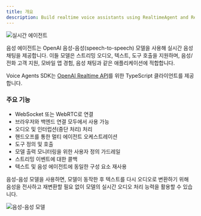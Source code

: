 ```yaml
---
title: 개요
description: Build realtime voice assistants using RealtimeAgent and RealtimeSession
---
```



![실시간 에이전트](https://cdn.openai.com/API/docs/images/diagram-speech-to-speech.png)

음성 에이전트는 OpenAI 음성-음성(speech-to-speech) 모델을 사용해 실시간 음성 채팅을 제공합니다. 이들 모델은 스트리밍 오디오, 텍스트, 도구 호출을 지원하며, 음성/전화 고객 지원, 모바일 앱 경험, 음성 채팅과 같은 애플리케이션에 적합합니다.

Voice Agents SDK는 [OpenAI Realtime API](https://platform.openai.com/docs/guides/realtime)를 위한 TypeScript 클라이언트를 제공합니다.

<LinkCard
  title="빠른 시작"
  href="/openai-agents-js/ko/guides/voice-agents/quickstart"
  description="OpenAI Agents SDK를 사용해 실시간 음성 어시스턴트를 단 몇 분 만에 만들 수 있습니다."
/>

### 주요 기능

- WebSocket 또는 WebRTC로 연결
- 브라우저와 백엔드 연결 모두에서 사용 가능
- 오디오 및 인터럽션(중단 처리) 처리
- 핸드오프를 통한 멀티 에이전트 오케스트레이션
- 도구 정의 및 호출
- 모델 출력 모니터링을 위한 사용자 정의 가드레일
- 스트리밍 이벤트에 대한 콜백
- 텍스트 및 음성 에이전트에 동일한 구성 요소 재사용

음성-음성 모델을 사용하면, 모델이 동작한 후 텍스트를 다시 오디오로 변환하기 위해 음성을 전사하고 재변환할 필요 없이 모델의 실시간 오디오 처리 능력을 활용할 수 있습니다.

![음성-음성 모델](https://cdn.openai.com/API/docs/images/diagram-chained-agent.png)
